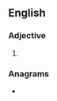 ==English==

===Adjective===
{{head|en|adjective comparative form}}

# {{en-comparative of|cushy}}

===Anagrams===
* {{anagrams|en|Uriches}}